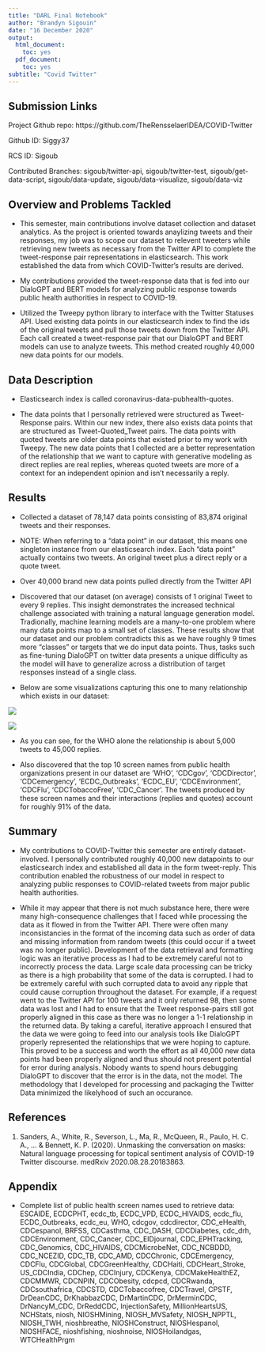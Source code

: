 ```yaml
---
title: "DARL Final Notebook"
author: "Brandyn Sigouin"
date: "16 December 2020"
output:
  html_document:
    toc: yes
  pdf_document:
    toc: yes
subtitle: "Covid Twitter"
---
```

## Submission Links
Project Github repo: https://github.com/TheRensselaerIDEA/COVID-Twitter

Github ID: Siggy37

RCS ID: Sigoub

Contributed Branches: sigoub/twitter-api, sigoub/twitter-test, sigoub/get-data-script, sigoub/data-update, sigoub/data-visualize, sigoub/data-viz
  
## Overview and Problems Tackled
* This semester, main contributions involve dataset collection and dataset analytics. As the project is oriented towards anaylizing tweets and their responses, my job was to scope our dataset to relevent tweeters while retrieving new tweets as necessary from the Twitter API to complete the tweet-response pair representations in elasticsearch. This work established the data from which COVID-Twitter's results are derived.

* My contributions provided the tweet-response data that is fed into our DialoGPT and BERT models for analyzing public response towards public health authorities in respect to COVID-19.

* Utilized the Tweepy python library to interface with the Twitter Statuses API. Used existing data points in our elasticsearch index to find the ids of the original tweets and pull those tweets down from the Twitter API. Each call created a tweet-response pair that our DialoGPT and BERT models can use to analyze tweets. This method created roughly 40,000 new data points for our models. 

## Data Description
* Elasticsearch index is called coronavirus-data-pubhealth-quotes.

* The data points that I personally retrieved were structured as Tweet-Response pairs. Within our new index, there also exists data points that are structured as Tweet-Quoted_Tweet pairs. The data points with quoted tweets are older data points that existed prior to my work with Tweepy. The new data points that I collected are a better representation of the relationship that we want to capture with generative modeling as direct replies are real replies, whereas quoted tweets are more of a context for an independent opinion and isn't necessarily a reply. 

## Results

* Collected a dataset of 78,147 data points consisting of 83,874 original tweets and their responses.

* NOTE: When referring to a "data point" in our dataset, this means one singleton instance from our elasticsearch index. Each "data point" actually contains two tweets. An original tweet plus a direct reply or a quote tweet.

* Over 40,000 brand new data points pulled directly from the Twitter API

* Discovered that our dataset (on average) consists of 1 original Tweet to every 9 replies. This insight demonstrates the increased technical challenge associated with training a natural language generation model. Tradionally, machine learning models are a many-to-one problem where many data points map to a small set of classes. These results show that our dataset and our problem contradicts this as we have roughly 9 times more "classes" or targets that we do input data points. Thus, tasks such as fine-tuning DialoGPT on twitter data presents a unique difficulty as the model will have to generalize across a distribution of target responses instead of a single class.

* Below are some visualizations capturing this one to many relationship which exists in our dataset:

![](../tools/twitter-api/Original Tweet Distribution.png)

![](../tools/twitter-api/Reply Distribution.png)

* As you can see, for the WHO alone the relationship is about 5,000 tweets to 45,000 replies.

* Also discovered that the top 10 screen names from public health organizations present in our dataset are 'WHO', 'CDCgov', 'CDCDirector', 'CDCemergency', 'ECDC_Outbreaks', 'ECDC_EU', 'CDCEnvironment', 'CDCFlu', 'CDCTobaccoFree', 'CDC_Cancer'. The tweets produced by these screen names and their interactions (replies and quotes) account for roughly 91% of the data.

## Summary

* My contributions to COVID-Twitter this semester are entirely dataset-involved. I personally contributed roughly 40,000 new datapoints to our elasticsearch index and established all data in the form tweet-reply. This contribution enabled the robustness of our model in respect to analyzing public responses to COVID-related tweets from major public health authorities. 

* While it may appear that there is not much substance here, there were many high-consequence challenges that I faced while processing the data as it flowed in from the Twitter API. There were often many inconsistancies in the format of the incoming data such as order of data and missing information from random tweets (this could occur if a tweet was no longer public). Development of the data retrieval and formatting logic was an iterative process as I had to be extremely careful not to incorrectly process the data. Large scale data processing can be tricky as there is a high probability that some of the data is corrupted. I had to be extremely careful with such corrupted data to avoid any ripple that could cause corruption throughout the dataset. For example, if a request went to the Twitter API for 100 tweets and it only returned 98, then some data was lost and I had to ensure that the Tweet response-pairs still got properly aligned in this case as there was no longer a 1-1 relationship in the returned data. By taking a careful, iterative approach I ensured that the data we were going to feed into our analysis tools like DialoGPT properly represented the relationships that we were hoping to capture. This proved to be a success and worth the effort as all 40,000 new data points had been properly aligned and thus should not present potential for error during analysis. Nobody wants to spend hours debugging DialoGPT to discover that the error is in the data, not the model. The methodology that I developed for processing and packaging the Twitter Data minimized the likelyhood of such an occurance.

## References

1. Sanders, A., White, R., Severson, L., Ma, R., McQueen, R., Paulo, H. C. A., ... & Bennett, K. P. (2020). Unmasking the conversation on masks: Natural language processing for topical sentiment analysis of COVID-19 Twitter discourse. medRxiv 2020.08.28.20183863.

## Appendix

* Complete list of public health screen names used to retrieve data: ESCAIDE, ECDCPHT, ecdc_tb, ECDC_VPD, ECDC_HIVAIDS, ecdc_flu, ECDC_Outbreaks, ecdc_eu, WHO, cdcgov, cdcdirector, CDC_eHealth, CDCespanol, BRFSS, CDCasthma, CDC_DASH, CDCDiabetes, cdc_drh, CDCEnvironment, CDC_Cancer, CDC_EIDjournal, CDC_EPHTracking, CDC_Genomics, CDC_HIVAIDS, CDCMicrobeNet, CDC_NCBDDD, CDC_NCEZID, CDC_TB, CDC_AMD, CDCChronic, CDCEmergency, CDCFlu, CDCGlobal, CDCGreenHealthy, CDCHaiti, CDCHeart_Stroke, US_CDCIndia, CDChep, CDCInjury, CDCKenya, CDCMakeHealthEZ, CDCMMWR, CDCNPIN, CDCObesity, cdcpcd, CDCRwanda, CDCsouthafrica, CDCSTD, CDCTobaccofree, CDCTravel, CPSTF, DrDeanCDC, DrKhabbazCDC, DrMartinCDC, DrMerminCDC, DrNancyM_CDC, DrReddCDC, InjectionSafety, MillionHeartsUS, NCHStats, niosh, NIOSHMining, NIOSH_MVSafety, NIOSH_NPPTL, NIOSH_TWH, nioshbreathe, NIOSHConstruct, NIOSHespanol, NIOSHFACE, nioshfishing, nioshnoise, NIOSHoilandgas, WTCHealthPrgm
